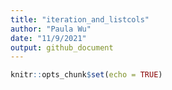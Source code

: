 ```yaml
---
title: "iteration_and_listcols"
author: "Paula Wu"
date: "11/9/2021"
output: github_document
---
```


```r
knitr::opts_chunk$set(echo = TRUE)
```
